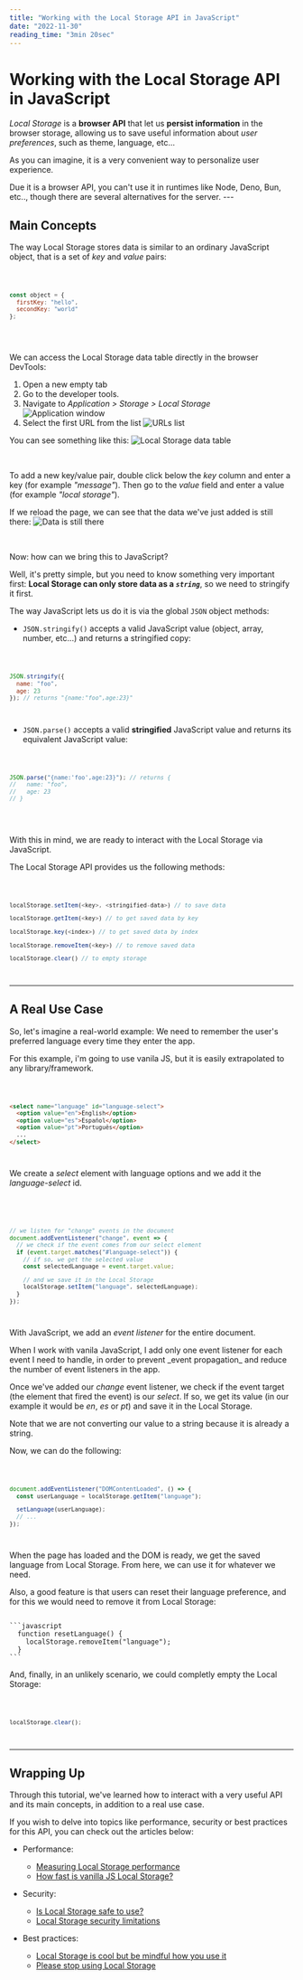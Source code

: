 ```yaml
---
title: "Working with the Local Storage API in JavaScript"
date: "2022-11-30"
reading_time: "3min 20sec"
---
```


# Working with the Local Storage API in JavaScript

_Local Storage_ is a **browser API** that let us **persist information** in the
browser storage, allowing us to save useful information about _user
preferences_, such as theme, language, etc...

As you can imagine, it is a very convenient way to personalize user experience.

<Note type="warn">
  Due it is a browser API, you can't use it in runtimes like Node, Deno, Bun,
  etc.., though there are several alternatives for the server.
</Note>
---

## Main Concepts

The way Local Storage stores data is similar to an ordinary JavaScript object, that is a set of _key_ and _value_ pairs:

<Code language="JavaScript">

```javascript
const object = {
  firstKey: "hello",
  secondKey: "world"
};
```

</Code>

<br />

We can access the Local Storage data table directly in the browser DevTools:

1. Open a new empty tab
1. Go to the developer tools.
1. Navigate to _Application > Storage > Local Storage_
   ![Application window](/img/first.png)
1. Select the first URL from the list
   ![URLs list](/img/second.png)

You can see something like this:
![Local Storage data table](/img/third.png)

<br />

To add a new key/value pair, double click below the _key_ column and enter a key (for example _"message"_). Then go to the _value_ field and enter a value (for example _"local storage"_).

If we reload the page, we can see that the data we've just added is still there:
![Data is still there](/img/fourth.png)

<br />

Now: how can we bring this to JavaScript?

Well, it's pretty simple, but you need to know something very important first: **Local Storage can only store data as a _`string`_**, so we need to stringify it first.

The way JavaScript lets us do it is via the global `JSON` object methods:

- `JSON.stringify()` accepts a valid JavaScript value (object, array, number, etc...) and returns a stringified copy:

<Code language="JavaScript">

```javascript
JSON.stringify({
  name: "foo",
  age: 23
}); // returns "{name:"foo",age:23}"
```

</Code>

- `JSON.parse()` accepts a valid **stringified** JavaScript
  value and returns its equivalent JavaScript value:

<Code language="JavaScript">

```javascript
JSON.parse("{name:'foo',age:23}"); // returns {
//   name: "foo",
//   age: 23
// }
```

</Code>

<br />

With this in mind, we are ready to interact with the Local Storage via JavaScript.

The Local Storage API provides us the following methods:

<Code language="JavaScript">

```javascript
localStorage.setItem(<key>, <stringified-data>) // to save data

localStorage.getItem(<key>) // to get saved data by key

localStorage.key(<index>) // to get saved data by index

localStorage.removeItem(<key>) // to remove saved data

localStorage.clear() // to empty storage
```

</Code>

---

## A Real Use Case

So, let's imagine a real-world example: We need to remember the user's preferred language every time they enter the app.

For this example, i'm going to use vanila JS, but it is easily extrapolated to any library/framework.

<Code language="HTML">

```html
<select name="language" id="language-select">
  <option value="en">English</option>
  <option value="es">Español</option>
  <option value="pt">Português</option>
  ...
</select>
```

</Code>

We create a _select_ element with language options and we add it the _language-select_ id.

<br />

<Code language="JavaScript">

```javascript
// we listen for "change" events in the document
document.addEventListener("change", event => {
  // we check if the event comes from our select element
  if (event.target.matches("#language-select")) {
    // if so, we get the selected value
    const selectedLanguage = event.target.value;

    // and we save it in the Local Storage
    localStorage.setItem("language", selectedLanguage);
  }
});
```

</Code>

With JavaScript, we add an _event listener_ for the entire document.

<Note type="info">
  When I work with vanila JavaScript, I add only one event listener for each
  event I need to handle, in order to prevent _event propagation_ and reduce the
  number of event listeners in the app.
</Note>

Once we've added our _change_ event listener, we check if the event target (the element that fired the event) is our _select_. If so, we get its value (in our example it would be _en_, _es_ or _pt_) and save it in the Local Storage.

<Note type="warn">
  Note that we are not converting our value to a string because it is already a
  string.
</Note>

Now, we can do the following:

<Code language="JavaScript">

```javascript
document.addEventListener("DOMContentLoaded", () => {
  const userLanguage = localStorage.getItem("language");

  setLanguage(userLanguage);
  // ...
});
```

</Code>

When the page has loaded and the DOM is ready, we get the saved language from Local Storage. From here, we can use it for whatever we need.

Also, a good feature is that users can reset their language preference, and for this we would need to remove it from Local Storage:

<Code language="JavaScript">
```javascript
  function resetLanguage() {
    localStorage.removeItem("language");
  }
```
</Code>

And, finally, in an unlikely scenario, we could completly empty the Local Storage:

<Code language="JavaScript">

```javascript
localStorage.clear();
```

</Code>

---

## Wrapping Up

Through this tutorial, we've learned how to interact with a very useful API and its main concepts, in addition to a real use case.

If you wish to delve into topics like performance, security or best practices for this API, you can check out the articles below:

- Performance:

  - [Measuring Local Storage performance](https://www.stevesouders.com/blog/2014/02/11/measuring-localstorage-performance/)
  - [How fast is vanilla JS Local Storage?](https://gomakethings.com/how-fast-is-vanilla-js-localstorage/)

- Security:

  - [Is Local Storage safe to use?](https://snyk.io/blog/is-localstorage-safe-to-use/)
  - [Local Storage security limitations](https://vhudyma-blog.eu/the-limitations-and-security-of-localstorage-in-javascript/)

- Best practices:
  - [Local Storage is cool but be mindful how you use it](https://medium.com/geekculture/localstorage-is-cool-but-be-mindful-how-you-use-it-2fedf02d37e4)
  - [Please stop using Local Storage](https://dev.to/rdegges/please-stop-using-local-storage-1i04)
